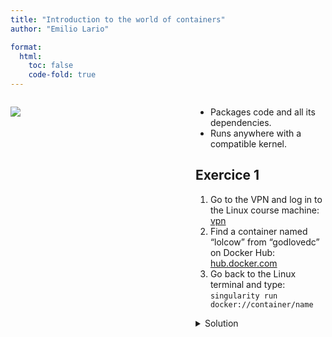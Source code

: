 ```yaml
---
title: "Introduction to the world of containers"
author: "Emilio Lario"

format: 
  html:
    toc: false
    code-fold: true
---
```


:::: {.columns}

::: {.column width="45%"}
![](media/meme.png)
:::

::: {.column width="10%"}
<!-- empty column to create gap -->
:::

::: {.column width="45%"}
* Packages code and all its dependencies.
* Runs anywhere with a compatible kernel.

::: {.callout-note icon=false}
## Exercice 1

1. Go to the VPN and log in to the Linux course machine: \ 
<a target="_blank" href="https://vpn.carrerasresearch.org/static/sslvpn/portal/">vpn</a>
2. Find a container named “lolcow” from “godlovedc” on Docker Hub:  \
<a target="_blank" href="https://hub.docker.com/">hub.docker.com</a>
3. Go back to the Linux terminal and type: ``` singularity run docker://container/name ```  

<details>
  <summary>Solution</summary>
  ```bash
  singularity run docker://godlovedc/lolcow
  ```
</details>
:::


:::

::::




